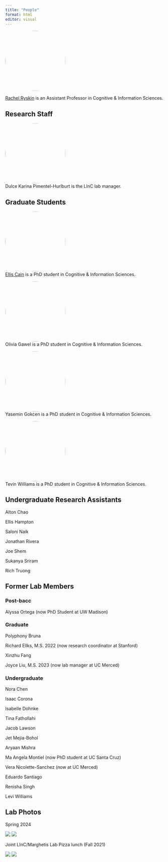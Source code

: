 ```yaml
---
title: "People"
format: html
editor: visual
---
```


<div>

![](img/Ryskin_Rachel_200910-1-cropped-square.jpeg){style="border-radius: 50%;" width="191"}\

[Rachel Ryskin](https://raryskin.github.io/) is an Assistant Professor in
Cognitive & Information Sciences.

</div>

## Research Staff

::: {layout-ncol="2"}
![](img/Pimentel-Hurlburt_crop.jpeg){style="border-radius: 50%;" width="191"}\
Dulce Karina Pimentel-Hurlburt is the LInC lab manager.
:::

## Graduate Students

::: {layout-ncol="2"}
![](img/avatar_cain.jpeg){style="border-radius: 50%;" width="191"}\
[Ellis Cain](https://ellisc.dev/) is a PhD student in Cognitive &
Information Sciences.
:::

::: {layout-ncol="2"}
![](img/OGawel_headshot_crop.jpeg){style="border-radius: 50%;" width="191"}\
Olivia Gawel is a PhD student in Cognitive & Information Sciences.
:::

::: {layout-ncol="2"}
![](img/gokcen.jpg){style="border-radius: 50%;" width="191"}\
Yasemin Gokcen is a PhD student in Cognitive & Information Sciences.
:::

::: {layout-ncol="2"}
![](img/avatar_williams.jpeg){style="border-radius: 50%;" width="191"}\
Tevin Williams is a PhD student in Cognitive & Information Sciences.
:::

## Undergraduate Research Assistants

Alton Chao

Ellis Hampton

Saloni Naik

Jonathan Rivera

Joe Shem

Sukanya Sriram

Rich Truong

## Former Lab Members

### Post-bacc

Alyssa Ortega (now PhD Student at UW Madison)

### Graduate

Polyphony Bruna

Richard Ellks, M.S. 2022 (now research coordinator at Stanford)

Xinzhu Fang

Joyce Liu, M.S. 2023 (now lab manager at UC Merced)

### Undergraduate

Nora Chen

Isaac Corona

Isabelle Dohnke

Tina Fathollahi

Jacob Lawson

Jet Mejia-Bohol

Aryaan Mishra

Ma Angela Montiel (now PhD student at UC Santa Cruz)

Vera Nicolette-Sanchez (now at UC Merced)

Eduardo Santiago

Renisha Singh

Levi Williams


## Lab Photos

Spring 2024

![](img/spring2024_lab_photo_normal.jpg)
![](img/spring2024_lab_photo_funny.jpg)

Joint LInC/Marghetis Lab Pizza lunch (Fall 2021)

![](img/fall2021_pizza.jpg) ![](img/fall2021_pizza2.jpg)
